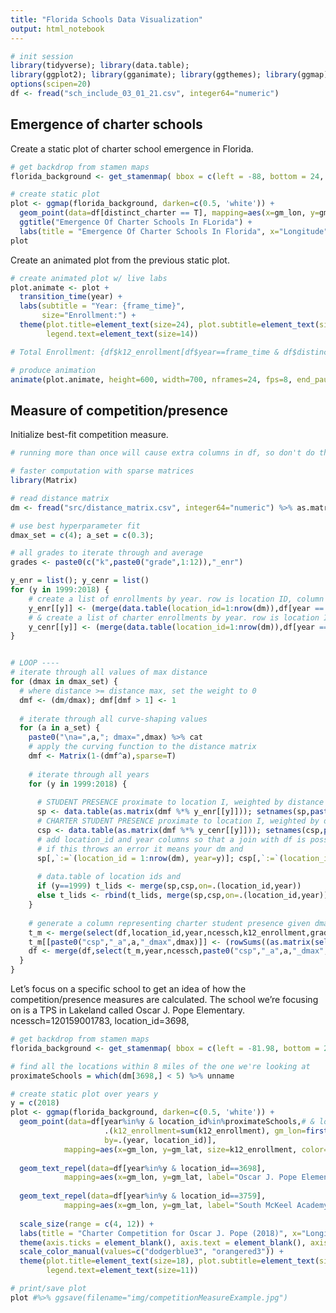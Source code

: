 ```yaml
---
title: "Florida Schools Data Visualization"
output: html_notebook
---
```


```r
# init session
library(tidyverse); library(data.table);
library(ggplot2); library(gganimate); library(ggthemes); library(ggmap); library(ggrepel); library(gifski)
options(scipen=20)
df <- fread("sch_include_03_01_21.csv", integer64="numeric")
```
 
## Emergence of charter schools

Create a static plot of charter school emergence in Florida.
```r
# get backdrop from stamen maps
florida_background <- get_stamenmap( bbox = c(left = -88, bottom = 24, right = -79.9, top = 31.2), zoom = 6, color='color', maptype = "terrain-background")

# create static plot
plot <- ggmap(florida_background, darken=c(0.5, 'white')) + 
  geom_point(data=df[distinct_charter == T], mapping=aes(x=gm_lon, y=gm_lat, size=k12_enrollment), alpha=0.2, color="red") +
  ggtitle("Emergence Of Charter Schools In FLorida") +
  labs(title = "Emergence Of Charter Schools In Florida", x="Longitude", y="Latitude", size="Enrollment:", subtitle="Year: xxxx")
plot
```

Create an animated plot from the previous static plot.
```r
# create animated plot w/ live labs
plot.animate <- plot +
  transition_time(year) +
  labs(subtitle = "Year: {frame_time}", 
       size="Enrollment:") +
  theme(plot.title=element_text(size=24), plot.subtitle=element_text(size=18), legend.title=element_text(size=18), 
        legend.text=element_text(size=14))

# Total Enrollment: {df$k12_enrollment[df$year==frame_time & df$distinct_charter == T] %>% sum() %>% format(big.mark=',')}

# produce animation
animate(plot.animate, height=600, width=700, nframes=24, fps=8, end_pause=4) #%>% anim_save(animation=., filename = "img/emergenceOfCharterSchools.gif")
```

## Measure of competition/presence

Initialize best-fit competition measure.
```r
# running more than once will cause extra columns in df, so don't do that

# faster computation with sparse matrices
library(Matrix)

# read distance matrix
dm <- fread("src/distance_matrix.csv", integer64="numeric") %>% as.matrix

# use best hyperparameter fit
dmax_set = c(4); a_set = c(0.3);

# all grades to iterate through and average
grades <- paste0(c("k",paste0("grade",1:12)),"_enr")

y_enr = list(); y_cenr = list()
for (y in 1999:2018) {
    # create a list of enrollments by year. row is location ID, column is grade
    y_enr[[y]] <- (merge(data.table(location_id=1:nrow(dm)),df[year == y, lapply(.SD,function(x) sum(x,na.rm=T)), by=location_id, .SDcols = grades], by="location_id", all.x=T) %>% select(2:14) %>% replace(.,is.na(.),0) %>% as.matrix)
    # & create a list of charter enrollments by year. row is location ID, column is grade
    y_cenr[[y]] <- (merge(data.table(location_id=1:nrow(dm)),df[year == y & charter=="yes", lapply(.SD,function(x) sum(x,na.rm=T)), by=location_id, .SDcols = grades], by="location_id", all.x=T) %>% select(2:14) %>% replace(.,is.na(.),0) %>% as.matrix)
}


# LOOP ----
# iterate through all values of max distance
for (dmax in dmax_set) { 
  # where distance >= distance max, set the weight to 0
  dmf <- (dm/dmax); dmf[dmf > 1] <- 1
  
  # iterate through all curve-shaping values
  for (a in a_set) {
    paste0("\na=",a,"; dmax=",dmax) %>% cat
    # apply the curving function to the distance matrix
    dmf <- Matrix(1-(dmf^a),sparse=T)
        
    # iterate through all years
    for (y in 1999:2018) {
      
      # STUDENT PRESENCE proximate to location I, weighted by distance curving function
      sp <- data.table(as.matrix(dmf %*% y_enr[[y]])); setnames(sp,paste0('sp_',grades))
      # CHARTER STUDENT PRESENCE proximate to location I, weighted by distance curving function
      csp <- data.table(as.matrix(dmf %*% y_cenr[[y]])); setnames(csp,paste0('csp_',grades))
      # add location_id and year columns so that a join with df is possible
      # if this throws an error it means your dm and 
      sp[,`:=`(location_id = 1:nrow(dm), year=y)]; csp[,`:=`(location_id = 1:nrow(dm), year=y)]
      
      # data.table of location ids and 
      if (y==1999) t_lids <- merge(sp,csp,on=.(location_id,year))
      else t_lids <- rbind(t_lids, merge(sp,csp,on=.(location_id,year)))
    }
  
    # generate a column representing charter student presence given dmax and a
    t_m <- merge(select(df,location_id,year,ncessch,k12_enrollment,grades),t_lids,by=c("location_id","year"))
    t_m[[paste0("csp","_a",a,"_dmax",dmax)]] <- (rowSums((as.matrix(select(t_m, paste0("csp_",grades))) / as.matrix(select(t_m, paste0("sp_",grades,""))))  *  as.matrix(select(t_m,grades))) / as.matrix(t_m$k12_enrollment))
    df <- merge(df,select(t_m,year,ncessch,paste0("csp","_a",a,"_dmax",dmax)),by=c("ncessch","year"))
  }
}
```

Let's focus on a specific school to get an idea of how the competition/presence measures are calculated. The school we're focusing on is a TPS in Lakeland called Oscar J. Pope Elementary. ncessch=120159001783, location_id=3698, 
```r
# get backdrop from stamen maps
florida_background <- get_stamenmap( bbox = c(left = -81.98, bottom = 27.94, right = -81.83, top = 28.08), zoom = 12, color='color', maptype = "terrain-lines")

# find all the locations within 8 miles of the one we're looking at
proximateSchools = which(dm[3698,] < 5) %>% unname

# create static plot over years y
y = c(2018)
plot <- ggmap(florida_background, darken=c(0.5, 'white')) + 
  geom_point(data=df[year%in%y & location_id%in%proximateSchools,# & location_id!=3698, 
                     .(k12_enrollment=sum(k12_enrollment), gm_lon=first(gm_lon), gm_lat=first(gm_lat), distinct_charter=first(distinct_charter)), 
                     by=.(year, location_id)], 
            mapping=aes(x=gm_lon, y=gm_lat, size=k12_enrollment, color=factor(distinct_charter, labels=c("TPS", "Charter")), alpha=round(1-(dm[3698, location_id]/4)^0.3, 2))) +
  
  geom_text_repel(data=df[year%in%y & location_id==3698], 
            mapping=aes(x=gm_lon, y=gm_lat, label="Oscar J. Pope Elementary"), nudge_y=0.004, nudge_x=0.04, segment.size=0.17, segment.color='black') +
  
  geom_text_repel(data=df[year%in%y & location_id==3759], 
            mapping=aes(x=gm_lon, y=gm_lat, label="South McKeel Academy (K-7)"), hjust=0, vjust=0, nudge_y=0.012, nudge_x=0.025, segment.size=0.2, segment.color='black') +
  
  scale_size(range = c(4, 12)) +
  labs(title = "Charter Competition for Oscar J. Pope (2018)", x="Longitude", y="Latitude", size="Enrollment", color='School type', alpha="Presence in \nweighted average") +
  theme(axis.ticks = element_blank(), axis.text = element_blank(), axis.title = element_blank()) +
  scale_color_manual(values=c("dodgerblue3", "orangered3")) +
  theme(plot.title=element_text(size=18), plot.subtitle=element_text(size=12), legend.title=element_text(size=12), 
        legend.text=element_text(size=11))

# print/save plot
plot #%>% ggsave(filename="img/competitionMeasureExample.jpg")
```


